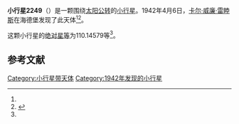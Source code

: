 {{Infobox planet
| bgcolour = #FFFFC0
| name = 2249 Yamamoto
| symbol = 
| image = 
| caption = 
| discovery = yes
| discovery_ref = 
| discoverer = [[卡尔·威廉·雷睦斯|卡尔·威廉·雷睦斯]]
| discovery_site = [[海德堡|海德堡]] 
| discovered = 1942年4月6日
| designations = yes
| mp_name = 
| named_after = 
| alt_names = 1942 GA/ 1932 PK / 1949 OX / 1968 WA / 1971 HY / 1972 RM / 1976 GX5 / 1978 RJ5
| mp_category = [[主带小行星|主带小行星]]
| orbit_ref = <ref name="a">[http://ssd.jpl.nasa.gov/sbdb.cgi?sstr=2249 2249 Yamamoto] {{Wayback|url=http://ssd.jpl.nasa.gov/sbdb.cgi?sstr=2249 |date=20200820020505 }}，小行星數據庫瀏覽器（JPL Small-Body Database Browser）－[[美国国家航空航天局|美国国家航空航天局]]喷气推进实验室</ref>
| epoch = 2456400.5 (2013年4月18日更新)
| aphelion = {{convert|3.4612007|AU|km|3|abbr=on|lk=out}}
| perihelion = {{convert|2.9110001|AU|km|3|abbr=on}}
| semimajor = {{convert|3.1861004|AU|km|3|abbr=on}}
| eccentricity = 0.0863439
| period = 2077.244531 [[日|日]]<br />5.69[[儒略年|儒略年]]
| avg_speed = 
| inclination = 4.09282
| asc_node = 148.05750
| mean_anomaly = 
| arg_peri = 110.14579
| satellites = 
| physical_characteristics = yes
| dimensions = 
| mass = 
| density = 
| surface_grav = 
| escape_velocity = 
| sidereal_day = 
| axial_tilt = 
| pole_ecliptic_lat = 
| pole_ecliptic_lon = 
| albedo = 
| temperatures= 
| temp_name1 = 
| mean_temp_1 = 
| max_temp_1 = 
| temp_name2 = 
| max_temp_2 = 
| spectral_type = 
| abs_magnitude = 110.14579
}}

'''小行星2249'''（{{lang-en|2249 Yamamoto}}）是一颗围绕[[太阳|太阳]][[公转|公转]]的[[小行星|小行星]]。1942年4月6日，[[卡尔·威廉·雷睦斯|卡尔·威廉·雷睦斯]]在海德堡发现了此天体<ref name="a" /><ref>{{cite news|title=小行星列表|url=http://cfa-www.harvard.edu/iau/lists/NumberedMPs.txt|accessdate=2013-07-08|newspaper=哈佛大学|archive-date=2008-05-17|archive-url=https://web.archive.org/web/20080517010638/http://cfa-www.harvard.edu/iau/lists/NumberedMPs.txt|dead-url=no}}</ref>。

这颗小行星的[[绝对星等|绝对星等]]为110.14579等<ref name="a" />。

==参考文献==
{{reflist}}
{{Minor Planet Number|[[小行星2248|小行星2248]]|[[小行星2250|小行星2250]]}}

{{小天体}}

[[Category:小行星带天体|Category:小行星带天体]]
[[Category:1942年发现的小行星|Category:1942年发现的小行星]]

{{asteroid-stub}}